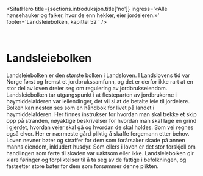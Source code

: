 
<SitatHero 
    title={sections.introduksjon.title['no']} 
    ingress='«Alle hønsehauker og falker, hvor de enn hekker, eier jordeieren.»'  
    footer='Landsleiebolken, kapittel 52 '
/>
 
<Container>

&nbsp;
# Landsleiebolken


<SubMenuCards items={sections.items} />

Landsleiebolken er den største bolken i Landsloven. I Landslovens tid var Norge først og fremst et jordbrukssamfunn, og det er derfor ikke rart at en stor del av loven dreier seg om regulering av jordbrukseiendom. Landsleiebolken tar utgangspunkt i at flesteparten av jordbrukerne i høymiddelalderen var leilendinger, det vil si at de betalte leie til jordeiere. Bolken kan nesten ses som en håndbok for livet på landet i høymiddelalderen. Her finnes instrukser for hvordan man skal trekke et skip opp på stranden, nøyaktige beskrivelser for hvordan man skal lage en grind i gjerdet, hvordan veier skal gå og hvordan de skal holdes. Som vei regnes også elver. Her er nærmeste gård pliktig å skaffe fergemann etter behov. Loven nevner bøter og straffer for dem som forårsaker skade på annen manns eiendom, inkludert husdyr. Som ellers i loven er det stor forskjell om handlingen som førte til skaden var uaktsom eller ikke. Landsleiebolken gir klare føringer og forpliktelser til å ta seg av de fattige i befolkningen, og fastsetter store bøter for dem som forsømmer denne plikten.

</Container>